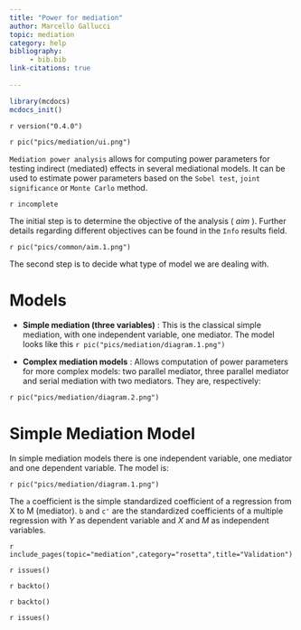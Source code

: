 ```yaml
---
title: "Power for mediation"
author: Marcello Gallucci 
topic: mediation
category: help
bibliography: 
     - bib.bib
link-citations: true
        
---
```



```r
library(mcdocs)
mcdocs_init()


```

`r version("0.4.0")`

`r pic("pics/mediation/ui.png")`

`Mediation power analysis` allows for computing power parameters for testing indirect (mediated) effects in several mediational models. It can be used to estimate power parameters based on the `Sobel test`, `joint significance` or `Monte Carlo` method. 

`r incomplete`


The initial step is to determine the objective of the analysis ( _aim_ ). Further details regarding different objectives can be found in the `Info` results field.

`r pic("pics/common/aim.1.png")`


The second step is to decide what type of model we are dealing with. 

# Models

* __Simple mediation (three variables)__ : This is the classical simple mediation, with one independent variable, one mediator. The model looks like this
`r pic("pics/mediation/diagram.1.png")`

* __Complex mediation models__ : Allows computation of power parameters for more complex models: two parallel mediator, three parallel mediator and serial mediation with two mediators. They are, respectively:

`r pic("pics/mediation/diagram.2.png")`



# Simple Mediation Model

In simple mediation models there is one independent variable, one mediator and one dependent variable. The model is:

`r pic("pics/mediation/diagram.1.png")`

The `a` coefficient is the simple standardized coefficient of a regression from X to M (mediator). `b` and `c'` are the standardized coefficients of a multiple regression with $Y$ as dependent variable and $X$ and $M$ as independent variables.



`r include_pages(topic="mediation",category="rosetta",title="Validation")`

`r issues()`

`r backto()`


`r backto()`

`r issues()`
